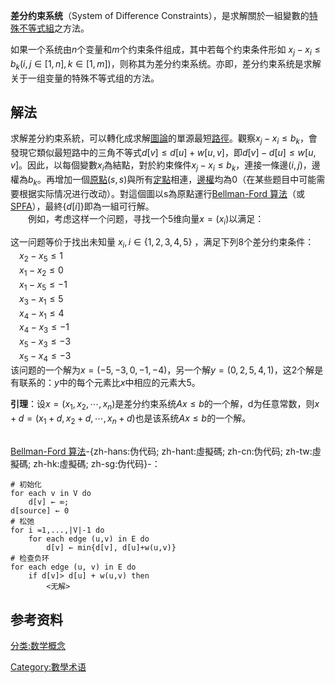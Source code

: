 {{refimprove|time}}
'''差分约束系统'''（System of Difference Constraints），是求解關於一組變數的[[特殊不等式組|特殊不等式組]]之方法。

如果一个系统由<math> n </math>个变量和<math> m </math>个约束条件组成，其中若每个约束条件形如 <math> x_j-x_i \le b_k(i,j \in [1,n], k \in [1,m]) </math>，则称其为差分约束系统。亦即，差分约束系统是求解关于一组变量的特殊不等式组的方法。
　　
== 解法 ==
求解差分約束系統，可以轉化成求解[[圖論|圖論]]的單源最短[[路徑|路徑]]。觀察<math> x_j-x_i \le b_k </math>，會發現它類似最短路中的三角不等式<math> d[v] \le d[u]+w[u,v] </math>，即<math> d[v]-d[u] \le w[u,v] </math>。因此，以每個變數<math> x_i </math>為結點，對於約束條件<math> x_j-x_i \le b_k </math>，連接一條邊<math> (i,j) </math>，邊權為<math> b_k </math>。再增加一個[[原點|原點]]<math> (s, s) </math>與所有[[定點|定點]]相連，[[邊權|邊權]]均為0（在某些题目中可能需要根据实际情况进行改动）。對這個圖以s為原點運行[[贝尔曼-福特算法|Bellman-Ford 算法]]（或[[SPFA算法|SPFA]]），最終<math> \{d[i]\} </math>即為一組可行解。<br/>
　　例如，考虑这样一个问题，寻找一个5维向量<math> x=(x_i) </math>以满足：

这一问题等价于找出未知量 <math>x_i, i \in \{1,2,3,4,5\}</math> ，满足下列8个差分约束条件：<br />
　<math> x_2-x_5 \le 1 </math><br />
　<math> x_1-x_2 \le 0 </math><br />
　<math> x_1-x_5 \le -1 </math><br />
　<math> x_3-x_1 \le 5 </math><br />
　<math> x_4-x_1 \le 4 </math><br />
　<math> x_4-x_3 \le -1 </math><br />
　<math> x_5-x_3 \le -3 </math><br />
　<math> x_5-x_4 \le -3 </math><br />该问题的一个解为<math> x=(-5,-3,0,-1,-4) </math>，另一个解<math> y=(0,2,5,4,1) </math>，这2个解是有联系的：<math> y </math>中的每个元素比<math> x </math>中相应的元素大5。

'''引理'''：设<math> x=(x_1,x_2,\cdots,x_n) </math>是差分约束系统<math> Ax \le b </math>的一个解，d为任意常数，则<math> x+d=(x_1+d,x_2+d,\cdots,x_n+d) </math>也是该系统<math> Ax \le b </math>的一个解。

<br />
[[Bellman-Ford算法|Bellman-Ford 算法]]-{zh-hans:伪代码; zh-hant:虛擬碼; zh-cn:伪代码; zh-tw:虛擬碼; zh-hk:虛擬碼; zh-sg:伪代码}-：
<pre>
# 初始化
for each v in V do 
    d[v] ← ∞; 
d[source] ← 0
# 松弛
for i =1,...,|V|-1 do
    for each edge (u,v) in E do
        d[v] ← min{d[v], d[u]+w(u,v)}
# 检查负环
for each edge (u, v) in E do 
    if d[v]> d[u] + w(u,v) then 
        <无解>
</pre>

==参考资料==
[[Category:數學术语|Category:數學术语]]
[[分类:数学概念|分类:数学概念]]